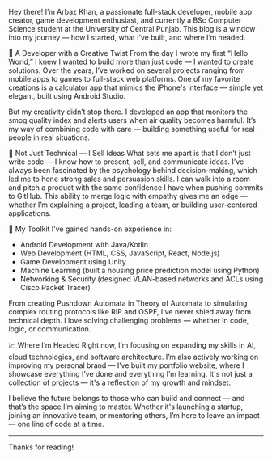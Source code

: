 
Hey there! I’m Arbaz Khan, a passionate full-stack developer, mobile app creator, game development enthusiast, and currently a BSc Computer Science student at the University of Central Punjab. This blog is a window into my journey — how I started, what I’ve built, and where I’m headed.

 🚀 A Developer with a Creative Twist
From the day I wrote my first “Hello World,” I knew I wanted to build more than just code — I wanted to create solutions. Over the years, I’ve worked on several projects ranging from mobile apps to games to full-stack web platforms. One of my favorite creations is a calculator app that mimics the iPhone's interface — simple yet elegant, built using Android Studio.

But my creativity didn’t stop there. I developed an app that monitors the smog quality index and alerts users when air quality becomes harmful. It’s my way of combining code with care — building something useful for real people in real situations.

 🧠 Not Just Technical — I Sell Ideas
What sets me apart is that I don’t just write code — I know how to present, sell, and communicate ideas. I’ve always been fascinated by the psychology behind decision-making, which led me to hone strong sales and persuasion skills. I can walk into a room and pitch a product with the same confidence I have when pushing commits to GitHub. This ability to merge logic with empathy gives me an edge — whether I’m explaining a project, leading a team, or building user-centered applications.

 🔧 My Toolkit
I’ve gained hands-on experience in:

- Android Development with Java/Kotlin
- Web Development (HTML, CSS, JavaScript, React, Node.js)
- Game Development using Unity
- Machine Learning (built a housing price prediction model using Python)
- Networking & Security (designed VLAN-based networks and ACLs using Cisco Packet Tracer)

From creating Pushdown Automata in Theory of Automata to simulating complex routing protocols like RIP and OSPF, I’ve never shied away from technical depth. I love solving challenging problems — whether in code, logic, or communication.

 📈 Where I’m Headed
Right now, I’m focusing on expanding my skills in AI, cloud technologies, and software architecture. I’m also actively working on improving my personal brand — I’ve built my portfolio website, where I showcase everything I’ve done and everything I’m learning. It's not just a collection of projects — it's a reflection of my growth and mindset.

I believe the future belongs to those who can build and connect — and that’s the space I’m aiming to master. Whether it's launching a startup, joining an innovative team, or mentoring others, I’m here to leave an impact — one line of code at a time.

---

Thanks for reading!
